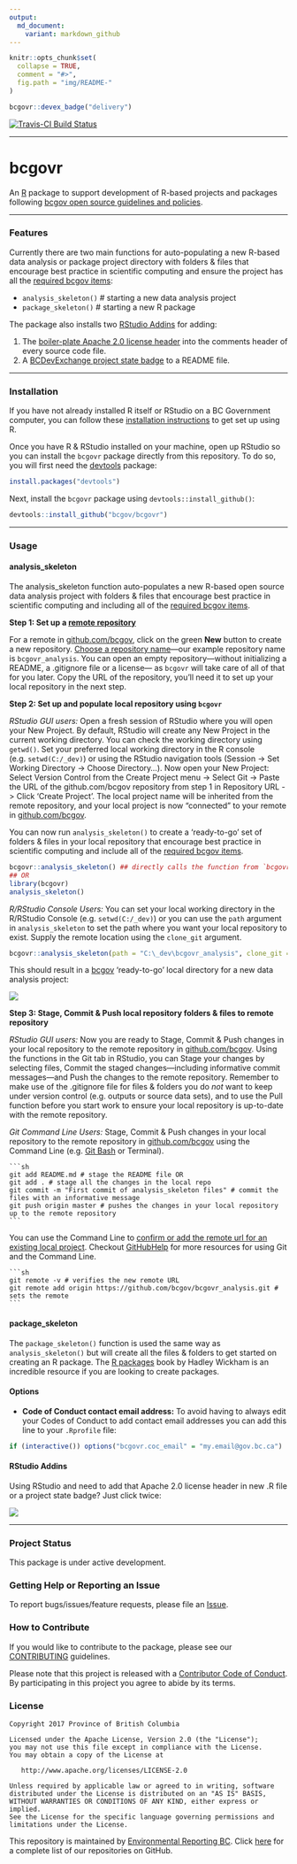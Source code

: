```yaml
---
output:
  md_document:
    variant: markdown_github
---
```


<!-- README.md is generated from README.Rmd. Please edit README.Rmd (this file) -->

```r
knitr::opts_chunk$set(
  collapse = TRUE,
  comment = "#>",
  fig.path = "img/README-"
)
```

```r
bcgovr::devex_badge("delivery")
```

[![Travis-CI Build Status](https://travis-ci.org/bcgov/bcgovr.svg?branch=master)](https://travis-ci.org/bcgov/bcgovr)

---

# bcgovr

An [R](http://r-project.org) package to support development of R-based projects and packages following [bcgov open source guidelines and policies](https://github.com/bcgov/BC-Policy-Framework-For-GitHub).

---

### Features

Currently there are two main functions for auto-populating a new R-based data analysis or package project directory with folders & files that encourage best practice in scientific computing and ensure the project has all the [required bcgov items](https://github.com/bcgov/BC-Policy-Framework-For-GitHub/blob/master/BC-Gov-Org-HowTo/Cheatsheet.md):

- `analysis_skeleton()` # starting a new data analysis project
- `package_skeleton()` # starting a new R package

The package also installs two [RStudio Addins](https://rstudio.github.io/rstudioaddins/) for adding:

1. The [boiler-plate Apache 2.0 license header](https://github.com/bcgov/BC-Policy-Framework-For-GitHub/blob/master/BC-Open-Source-Development-Employee-Guide/Licenses.md) into the comments header of every source code file.
2. A [BCDevExchange project state badge](https://github.com/BCDevExchange/Our-Project-Docs/blob/master/discussion/projectstates.md) to a README file.

---

### Installation

If you have not already installed R itself or RStudio on a BC Government computer, you can follow these [installation instructions](https://github.com/bcgov/bcgovr/blob/master/Install_Instructions.md) to get set up using R. 

Once you have R & RStudio installed on your machine, open up RStudio so you can install the `bcgovr` package directly from this repository. To do so, you will 
first need the [devtools](https://github.com/hadley/devtools/) package:

```r
install.packages("devtools")
```

Next, install the `bcgovr` package using `devtools::install_github()`:

```r
devtools::install_github("bcgov/bcgovr")
```

---

### Usage

#### analysis_skeleton

The analysis_skeleton function auto-populates a new R-based open source data analysis project with folders & files that encourage best practice in scientific computing and including all of the [required bcgov items](https://github.com/bcgov/BC-Policy-Framework-For-GitHub/blob/master/BC-Gov-Org-HowTo/Cheatsheet.md).

**Step 1: Set up a [remote repository](https://help.github.com/articles/about-remote-repositories/)**

For a remote in [github.com/bcgov](github.com/bcgov), click on the green **New** button to create a new repository. [Choose a repository name](https://github.com/bcgov/BC-Policy-Framework-For-GitHub/blob/master/BC-Gov-Org-HowTo/Naming-Repos.md)---our example repository name is `bcgovr_analysis`. You can open an empty repository---without initializing a README, a .gitignore file or a license--- as `bcgovr` will take care of all of that for you later. Copy the URL of the repository, you'll need it to set up your local repository in the next step.


**Step 2: Set up and populate local repository using `bcgovr`**

*RStudio GUI users:* Open a fresh session of RStudio where you will open your New Project. By default, RStudio will create any New Project in the current working directory. You can check the working directory using `getwd()`. Set your preferred local working directory in the R console (e.g. `setwd(C:/_dev)`) or using the RStudio navigation tools (Session -> Set Working Directory -> Choose Directory...). Now open your New Project: Select Version Control from the Create Project menu -> Select Git -> Paste the URL of the github.com/bcgov repository from step 1 in Repository URL -> Click 'Create Project'. The local project name will be inherited from the remote repository, and your local project is now "connected" to your remote in [github.com/bcgov](github.com/bcgov).

You can now run `analysis_skeleton()` to create a 'ready-to-go' set of folders & files in your local repository that encourage best practice in scientific computing and include all of the [required bcgov items](https://github.com/bcgov/BC-Policy-Framework-For-GitHub/blob/master/BC-Gov-Org-HowTo/Cheatsheet.md).


```r
bcgovr::analysis_skeleton() ## directly calls the function from `bcgovr` library
## OR
library(bcgovr)
analysis_skeleton()
```


*R/RStudio Console Users:* You can set your local working directory in the R/RStudio Console (e.g. `setwd(C:/_dev)`) or you can use the `path` argument in `analysis_skeleton` to set the path where you want your local repository to exist. Supply the remote location using the `clone_git` argument.

```r
bcgovr::analysis_skeleton(path = "C:\_dev\bcgovr_analysis", clone_git = "url of remote repository") 
```

This should result in a [bcgov](https://github.com/bcgov) 'ready-to-go' local directory for a new data analysis project:

![](img/analysis_skeleton_output.PNG)


**Step 3: Stage, Commit & Push local repository folders & files to remote repository** 

*RStudio GUI users:* Now you are ready to Stage, Commit & Push changes in your local repository to the remote repository in [github.com/bcgov](github.com/bcgov). Using the functions in the Git tab in RStudio, you can Stage your changes by selecting files, Commit the staged changes---including informative commit messages---and Push the changes to the remote repository. Remember to make use of the .gitignore file for files & folders you do *not* want to keep under version control (e.g. outputs or source data sets), and to use the Pull function before you start work to ensure your local repository is up-to-date with the remote repository.

*Git Command Line Users:* Stage, Commit & Push changes in your local repository to the remote repository in [github.com/bcgov](github.com/bcgov) using the Command Line (e.g. [Git Bash](https://git-scm.com/downloads) or Terminal).

    ```sh
    git add README.md # stage the README file OR
    git add . # stage all the changes in the local repo
    git commit -m "First commit of analysis_skeleton files" # commit the files with an informative message
    git push origin master # pushes the changes in your local repository up to the remote repository
    ```

You can use the Command Line to [confirm or add the remote url for an existing local project](https://help.github.com/articles/adding-a-remote/). Checkout [GitHubHelp](https://help.github.com/) for more resources for using Git and the Command Line.

    ```sh
    git remote -v # verifies the new remote URL
    git remote add origin https://github.com/bcgov/bcgovr_analysis.git # sets the remote
    ```


#### package_skeleton

The `package_skeleton()` function is used the same way as `analysis_skeleton()` but will create all the files & folders to get started on creating an R package. The [R packages](http://r-pkgs.had.co.nz/) book by Hadley Wickham is an incredible resource if you are looking to create packages.


#### Options

* **Code of Conduct contact email address:** To avoid having to always edit your Codes of Conduct to add contact email addresses you can add this line to your `.Rprofile` file:

```r
if (interactive()) options("bcgovr.coc_email" = "my.email@gov.bc.ca")
```

#### RStudio Addins

Using RStudio and need to add that Apache 2.0 license header in new .R file or a project state badge? Just click twice:

![](img/bcgovr_addin_example.gif)

---

### Project Status

This package is under active development.


### Getting Help or Reporting an Issue

To report bugs/issues/feature requests, please file an [Issue](https://github.com/bcgov/bcgovr/issues/).


### How to Contribute

If you would like to contribute to the package, please see our 
[CONTRIBUTING](CONTRIBUTING.md) guidelines.

Please note that this project is released with a [Contributor Code of Conduct](CODE_OF_CONDUCT.md). By participating in this project you agree to abide by its terms.


### License

    Copyright 2017 Province of British Columbia

    Licensed under the Apache License, Version 2.0 (the "License");
    you may not use this file except in compliance with the License.
    You may obtain a copy of the License at 

       http://www.apache.org/licenses/LICENSE-2.0

    Unless required by applicable law or agreed to in writing, software
    distributed under the License is distributed on an "AS IS" BASIS,
    WITHOUT WARRANTIES OR CONDITIONS OF ANY KIND, either express or implied.
    See the License for the specific language governing permissions and
    limitations under the License.

This repository is maintained by [Environmental Reporting BC](http://www2.gov.bc.ca/gov/content?id=FF80E0B985F245CEA62808414D78C41B). Click [here](https://github.com/bcgov/EnvReportBC-RepoList) for a complete list of our repositories on GitHub.
